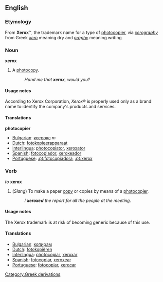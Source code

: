 ==English==
===Etymology===
From '''Xerox'''&#8482;, the trademark name for a type of [[photocopier]], via ''[[xerography]]'' from Greek ''[[xero]]'' meaning dry and ''[[graphy]]'' meaning writing

===Noun===
'''xerox'''
# A [[photocopy]].
#: ''Hand me that '''xerox''', would you?''

====Usage notes====
According to Xerox Corporation, ''Xerox''&reg; is properly used only as a brand name to identify the company's products and services.

====Translations====
'''photocopier'''
*[[Bulgarian]]: [[ксерокс]] ''m''
*[[Dutch]]: [[fotokopieerapparaat]]
*[[Interlingua]]: [[photocopiator]], [[xeroxator]]
*[[Spanish]]: [[fotocopiador]], [[xeroxeador]]
*[[Portuguese]]: [[:pt:fotocopiadora]], [[:pt:xerox]]

===Verb===
''to'' '''xerox'''
#(''Slang'') To make a paper [[copy]] or copies by means of a [[photocopier]].
#:''I '''xeroxed''' the report for all the people at the meeting''.

====Usage notes====
The Xerox trademark is at risk of becoming generic because of this use.

====Translations====
*[[Bulgarian]]: [[копирам]]
*[[Dutch]]: [[fotokopiëren]]
*[[Interlingua]]: [[photocopiar]], [[xeroxar]]
*[[Spanish]]: [[fotocopiar]], [[xeroxear]]
*[[Portuguese]]: [[fotocopiar]], [[xerocar]]
[[Category:Greek derivations]]